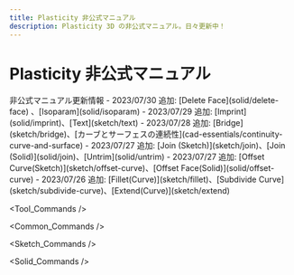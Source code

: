 ```yaml
---
title: Plasticity 非公式マニュアル
description: Plasticity 3D の非公式マニュアル。日々更新中！
---
```


# Plasticity 非公式マニュアル

<Callout type="info" emoji="ℹ️">
非公式マニュアル更新情報
- 2023/07/30 追加:  [Delete Face](solid/delete-face) 、[Isoparam](solid/isoparam)
- 2023/07/29 追加: [Imprint](solid/imprint)、[Text](sketch/text)
- 2023/07/28 追加: [Bridge](sketch/bridge)、[カーブとサーフェスの連続性](cad-essentials/continuity-curve-and-surface)
- 2023/07/27 追加: [Join (Sketch)](sketch/join)、[Join (Solid)](solid/join)、[Untrim](solid/untrim)
- 2023/07/27 追加: [Offset Curve(Sketch)](sketch/offset-curve)、[Offset Face(Solid)](solid/offset-curve)
- 2023/07/26 追加: [Fillet(Curve)](sketch/fillet)、[Subdivide Curve](sketch/subdivide-curve)、[Extend(Curve)](sketch/extend)
</Callout>

<Tool_Commands />

<Common_Commands />

<Sketch_Commands />

<Solid_Commands />


